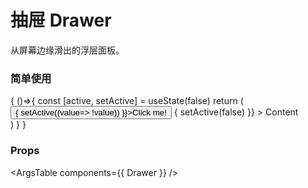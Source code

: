 
<Meta title="Drawer" component={Drawer} />

# 抽屉 Drawer

从屏幕边缘滑出的浮层面板。

### 简单使用

<Canvas>
  <Story name="Drawer"> {
    ()=>{
      const [active, setActive] = useState(false)
      return (
        <div>
          <Button onClick={() => { setActive((value=> !value)) }}>Click me!</Button>
          <Drawer
            active={active}
            onDismiss={() => {
            setActive(false)
            }}
          >
            Content
          </Drawer>
        </div>
      )
    }
  } </Story>
</Canvas>

### Props

<ArgsTable components={{ Drawer }} />